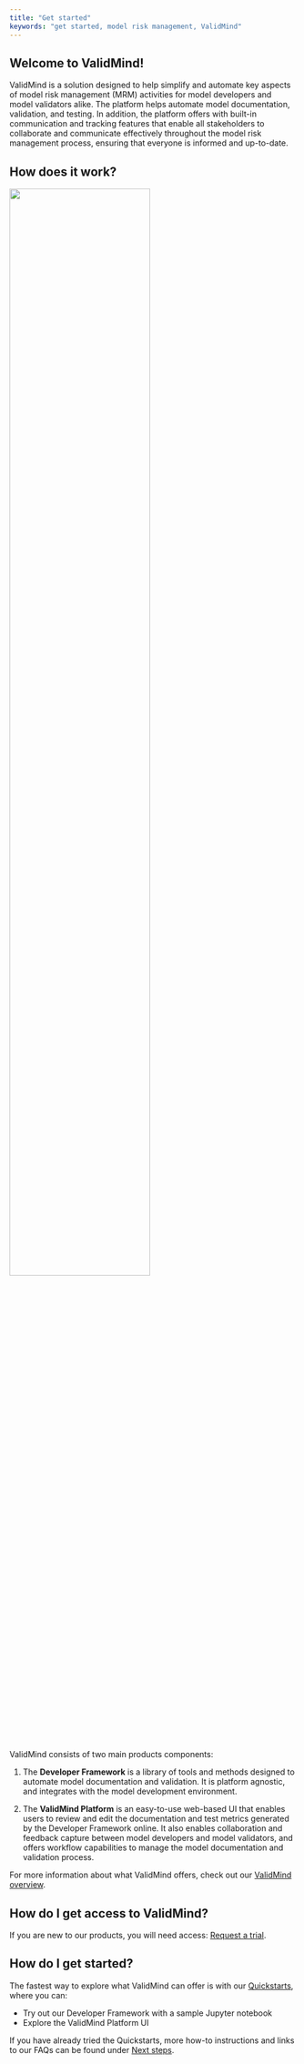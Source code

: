```yaml
---
title: "Get started"
keywords: "get started, model risk management, ValidMind"
---
```


## Welcome to ValidMind!

ValidMind is a solution designed to help simplify and automate key aspects of model risk management (MRM) activities for model developers and model validators alike. The platform helps automate model documentation, validation, and testing. In addition, the platform offers with built-in communication and tracking features that enable all stakeholders to collaborate and communicate effectively throughout the model risk management process, ensuring that everyone is informed and up-to-date. 

## How does it work?

![](get-started-validmind.png){width=70% fig-align="center" fig-alt="An image showing the two main components of ValidMind. The Developer Framework that integrates with your existing developer environment, and the ValidMind MRM platform."}

ValidMind consists of two main products components: 

1. The **Developer Framework** is a library of tools and methods designed to automate model documentation and validation. It is platform agnostic, and integrates with the model development environment. 

2. The **ValidMind Platform** is an easy-to-use web-based UI that enables users to review and edit the documentation and test metrics generated by the Developer Framework online. It also enables collaboration and feedback capture between model developers and model validators, and offers workflow capabilities to manage the model documentation and validation process.

For more information about what ValidMind offers, check out our [ValidMind overview](overview.qmd).

## How do I get access to ValidMind? 

If you are new to our products, you will need access: [Request a trial](https://validmind.com/demo).

## How do I get started?

The fastest way to explore what ValidMind can offer is with our [Quickstarts](quickstart.qmd), where you can:

- Try out our Developer Framework with a sample Jupyter notebook
- Explore the ValidMind Platform UI

If you have already tried the Quickstarts, more how-to instructions and links to our FAQs can be found under [Next steps](quickstart.qmd#next-steps).